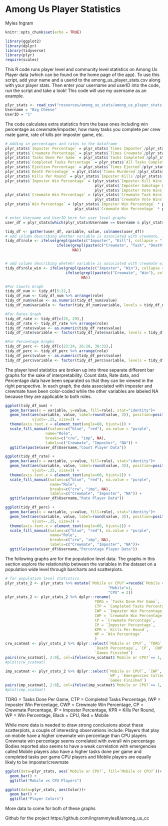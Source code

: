 # Among Us Player Statistics

Myles Ingram

```r
knitr::opts_chunk$set(echo = TRUE)
```
```r
library(ggplot2)
library(dplyr)
library(tidyverse)
library(plyr)
require(scales)
```

This R code runs player level and community level statistics on Among Us Player data (which can be found on the home page of the app). To use this script, add your name and a userid to the among_us_player_stats.csv along with your player stats. Then enter your username and userID into the code, run the script and take a look! This code will use my username as an example.
```r
plyr_stats <- read_csv("resources/among_us_stats/among_us_player_stats.csv")
Username = "Big Cheese"
UserID = "1"
```

The code calculates extra statistics from the base ones including win percentage as crewmate/imposter, how many tasks you complete per crew mate game, rate of kills per imposter game, etc.
```r
# Adding in percentages and rates to the dataframe
plyr_stats$`Imposter Percentage` = plyr_stats$`Times Imposter`/plyr_stats$`Games Started`
plyr_stats$`Crewmate Percentage` = plyr_stats$`Times Crewmate`/plyr_stats$`Games Started`
plyr_stats$`Tasks Done Per Game` = plyr_stats$`Tasks Completed`/plyr_stats$`Times Crewmate`
plyr_stats$`Completed Tasks Percentage` = plyr_stats$`All Tasks Completed`/plyr_stats$`Times Crewmate`
plyr_stats$`Ejection Percentage` = plyr_stats$`Times Ejected`/plyr_stats$`Games Finished`
plyr_stats$`Death Percentage` = plyr_stats$`Times Murdered`/plyr_stats$`Times Crewmate`
plyr_stats$`Kills Per Round` = plyr_stats$`Imposter Kills`/plyr_stats$`Times Imposter`
plyr_stats$`Imposter Win Percentage` = (plyr_stats$`Imposter Kill Wins` + 
                                        plyr_stats$`Imposter Sabotage Wins` + 
                                        plyr_stats$`Imposter Vote Wins`)/plyr_stats$`Times Imposter`
plyr_stats$`Crewmate Win Percentage` = (plyr_stats$`Crewmate Task Wins` + 
                                        plyr_stats$`Crewmate Vote Wins`)/plyr_stats$`Times Crewmate`
plyr_stats$`Win Percentage` = (plyr_stats$`Imposter Win Percentage` * plyr_stats$`Times Imposter` + 
                               plyr_stats$`Crewmate Win Percentage` * plyr_stats$`Times Crewmate`)/plyr_stats$`Games Finished`

# enter Username and UserID here for user level graphs
user_df = plyr_stats[which(plyr_stats$Username == Username & plyr_stats$UserID == UserID),]

tidy_df <- gather(user_df, variable, value, colnames(user_df))
# add column describing whether variable is associated with crewmate, imposter, neither
tidy_df$role <- ifelse(grepl(paste(c("Imposter", "Kill"), collapse = "|"), tidy_df$variable), "imp",
                       ifelse(grepl(paste(c("Crewmate", "Task", "Death", "Murdered"), collapse = "|"), tidy_df$variable), "crw", 
                              NA))


# add column describing whetehr variable is associated with crewmate win, imposter win, or neither
tidy_df$role_win <- ifelse(grepl(paste(c("Imposter", "Win"), collapse = ".*"), tidy_df$variable), "imp",
                           ifelse(grepl(paste(c("Crewmate", "Win"), collapse = ".*"), tidy_df$variable), "crw", 
                                  NA)) 

#For Counts Graph
tidy_df_num <- tidy_df[5:22,]
tidy_df_num <- tidy_df_num %>% arrange(role)
tidy_df_num$value <- as.numeric(tidy_df_num$value)
tidy_df_num$variable <- factor(tidy_df_num$variable, levels = tidy_df_num$variable)

#For Rates Graph
tidy_df_rate <- tidy_df[c(25, 29),]
tidy_df_rate <- tidy_df_rate %>% arrange(role)
tidy_df_rate$value <- as.numeric(tidy_df_rate$value)
tidy_df_rate$variable <- factor(tidy_df_rate$variable, levels = tidy_df_rate$variable)

#For Percentage Graphs
tidy_df_perc <- tidy_df[c(23:24, 26:28, 30:32),]
tidy_df_perc <- tidy_df_perc %>% arrange(role)
tidy_df_perc$value <- as.numeric(tidy_df_perc$value)
tidy_df_perc$variable <- factor(tidy_df_perc$variable, levels = tidy_df_perc$variable)
```

The player level statistics are broken up into three separate different bar graphs for the sake of interpretability. Count data, Rate data, and Percentage data have been separated so that they can be viewed in the right perspective. In each graph, the data associated with imposter and crewmate have been color-coded while the other variables are labeled NA because they are applicable to both roles.
```r
ggplot(tidy_df_num) +
  geom_bar(aes(x = variable, y=value, fill=role), stat="identity")+
  geom_text(aes(variable, value, label=round(value, 3)), position=position_dodge(width=0.9), 
            vjust=-.25, size=3) +
  theme(axis.text.x = element_text(angle=60, hjust=1)) +
  scale_fill_manual(values=c("blue", "red"), na.value = "purple",
                  name="Role",
                  breaks=c("crw", "imp", NA),
                  labels=c("Crewmate", "Imposter", "NA")) +
  ggtitle(paste(user_df$Username,"Count Player Data"))
```
```r
ggplot(tidy_df_rate) +
  geom_bar(aes(x = variable, y=value, fill=role), stat="identity")+
  geom_text(aes(variable, value, label=round(value, 3)), position=position_dodge(width=0.9), 
            vjust=-.25, size=3) +
  theme(axis.text.x = element_text(angle=60, hjust=1)) +
  scale_fill_manual(values=c("blue", "red"), na.value = "purple",
                    name="Role",
                    breaks=c("crw", "imp", NA),
                    labels=c("Crewmate", "Imposter", "NA")) +
  ggtitle(paste(user_df$Username,"Rate Player Data"))
```


```r
ggplot(tidy_df_perc) +
  geom_bar(aes(x = variable, y=value, fill=role), stat="identity")+
  geom_text(aes(variable, value, label=round(value, 3)), position=position_dodge(width=0.9), 
            vjust=-.25, size=3) +
  theme(axis.text.x = element_text(angle=60, hjust=1)) +
  scale_fill_manual(values=c("blue", "red"), na.value = "purple",
                    name="Role",
                    breaks=c("crw", "imp", NA),
                    labels=c("Crewmate", "Imposter", "NA"))+
  ggtitle(paste(user_df$Username,"Percentage Player Data"))
```

The following graphs are for the population level data. The graphs in this section explore the relationship between the variables in the dataset on a population wide level through barcharts and scatterplots.
```r
# for population level statistics
plyr_stats_2 <- plyr_stats %>% mutate(`Mobile or CPU?`=recode(`Mobile or CPU?`,
                                              "Mobile"=1,
                                              "CPU" = 2))
plyr_stats_2 <- plyr_stats_2 %>% dplyr::rename(
                                        TDRG = `Tasks Done Per Game`,
                                        CTP = `Completed Tasks Percentage`,
                                        IWP = `Imposter Win Percentage`,
                                        CWP = `Crewmate Win Percentage`,
                                        CP = `Crewmate Percentage`,
                                        IP = `Imposter Percentage`,
                                        KPR = `Kills Per Round`,
                                        WP = `Win Percentage`
                                        )
crw_scatmat <- plyr_stats_2 %>% dplyr::select(`Mobile or CPU?`, `TDRG`, CTP, 
                                        `Death Percentage`, `CP`, `CWP`, `Bodies Reported`, `WP`, 
                                        `Games Finished`)
pairs(crw_scatmat[, 2:9], col=ifelse(crw_scatmat$`Mobile or CPU?`== 1, "black", "red"))
#plot(crw_scatmat)
```
```r
imp_scatmat <- plyr_stats_2 %>% dplyr::select(`Mobile or CPU?`, `IWP`, `IP`, 
                                              `WP`, `Emergencies Called`, `CWP`, `Bodies Reported`, 
                                              `Games Finished`)
pairs(imp_scatmat[, 2:8], col=ifelse(imp_scatmat$`Mobile or CPU?`== 1, "black", "red"))
#plot(imp_scatmat)
```
TDRG = Tasks Done Per Game, CTP = Completed Tasks Percentage, IWP = Imposter Win Percentage,
CWP = Crewmate Win Percentage, CP = Crewmate Percentage, IP = Imposter Percentage, 
KPR = Kills Per Round, WP = Win Percentage, Black = CPU, Red = Mobile

While more data is needed to draw strong conclusions about these scatterplots, a couple of interesting observations include:
  Players that play on mobile have a higher crewmate win percentage than CPU players
  Crewmate win percentage seems correlated with overall win percentage
  Bodies reported also seems to have a weak correlation with emergencies called
  Mobile players also have a higher tasks done per game and completed tasks per game
  CPU players and Mobile players are equally likely to be imposter/crewmate

  
```r
ggplot(data=plyr_stats, aes(`Mobile or CPU?`, fill=`Mobile or CPU?`))+
  geom_bar() +
  ggtitle("Mobile vs CPU Players")
```


```r
ggplot(data=plyr_stats, aes(Color))+
  geom_bar() +
  ggtitle("Player Colors")
```
More data to come for both of these graphs

Github for the project
https://github.com/Ingrammyles8/among_us_cc